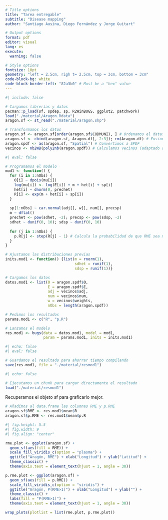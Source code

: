 ```yaml
---
# Title options
title: "Tarea entregable"
subtitle: "Disease mapping"
author: "Santiago Ausina, Diego Fernández y Jorge Guitart"

# Output options
format: pdf
editor: visual
lang: es
execute: 
  warning: false

# Style options
fontsize: 10pt
geometry: "left = 2.5cm, righ t= 2.5cm, top = 3cm, bottom = 3cm"
code-block-bg: white
code-block-border-left: "82a3b0" # Must be a "hex" value
---
```


```r
#| include: false

# Cargamos librerías y datos
pacman::p_load(sf, spdep, sp, R2WinBUGS, ggplot2, patchwork)
load("./material/Aragon.Rdata")
aragon.sf <- st_read("./material/aragon.shp")

# Transformamos los datos
aragon.sf <- aragon.sf[order(aragon.sf$CODMUNI), ] # Ordenamos el dataframe
aragon.sf <- cbind(aragon.sf, Aragon.df[, 2:3]); rm(Aragon.df) # Fusionamos datos
aragon.spdf <- as(aragon.sf, "Spatial") # Convertimos a SPDF
vecinos <- nb2WB(poly2nb(aragon.spdf)) # Calculamos vecinos (adaptado a WinBUGS)
```

```r
#| eval: false

# Programamos el modelo
mod1 <- function() {
  for (i in 1:nObs) {
    O[i] ~ dpois(mu[i])
    log(mu[i]) <- log(E[i]) + m + het[i] + sp[i]
    het[i] ~ dnorm(0, prechet)
    R[i] <- exp(m + het[i] + sp[i])
  }
  
  sp[1:nObs] ~ car.normal(adj[], w[], num[], precsp)
  m ~ dflat()
  prechet <- pow(sdhet, -2); precsp <- pow(sdsp, -2)
  sdhet ~ dunif(0, 10); sdsp ~ dunif(0, 10)
  
  for (j in 1:nObs) {
    p.R[j] <- step(R[j] - 1) # Calcula la probabilidad de que RME sea mayor que 1
  }
}

# Ajustamos las distribuciones previas
inits.mod1 <- function() {list(m = rnorm(1), 
                               sdhet = runif(1), 
                               sdsp = runif(1))}

# Cargamos los datos
datos.mod1 <- list(O = aragon.spdf$O, 
                   E = aragon.spdf$E, 
                   adj = vecinos$adj, 
                   num = vecinos$num, 
                   w = vecinos$weights, 
                   nObs = length(aragon.spdf))

# Pedimos los resultados
params.mod1 <- c("R", "p.R")

# Lanzamos el modelo
res.mod1 <- bugs(data = datos.mod1, model = mod1,
                 param = params.mod1, inits = inits.mod1)
```

```r
#| echo: false
#| eval: false

# Guardamos el resultado para ahorrar tiempo compilando
save(res.mod1, file = "./material/resmod1")
```

```r
#| echo: false

# Ejecutamos un chunk para cargar directamente el resultado
load("./material/resmod1")
```

Recuperamos el objeto sf para graficarlo mejor.

```r

# Añadimos al data.frame las columnas RME y p.RME
aragon.sf$RME <- res.mod1$mean$R
aragon.sf$p.RME <- res.mod1$mean$p.R
```

```r
#| fig.height: 5.5
#| fig.width: 9
#| fig.align: "center"

rme.plot <- ggplot(aragon.sf) +
  geom_sf(aes(fill = RME)) + 
  scale_fill_viridis_c(option = "plasma") +
  ggtitle("Aragón, RME") + xlab("Longitud") + ylab("Latitud") +
  theme_classic() +
  theme(axis.text = element_text(hjust = 1, angle = 30)) 

p.rme.plot <- ggplot(aragon.sf) +
  geom_sf(aes(fill = p.RME)) + 
  scale_fill_viridis_c(option = "viridis") +
  ggtitle("Aragón, P(RME>1)") + xlab("Longitud") + ylab("") +
  theme_classic() +
  labs(fill = "P(RME>1)") +
  theme(axis.text = element_text(hjust = 1, angle = 30)) 

wrap_plots(plotlist = list(rme.plot, p.rme.plot))
```
